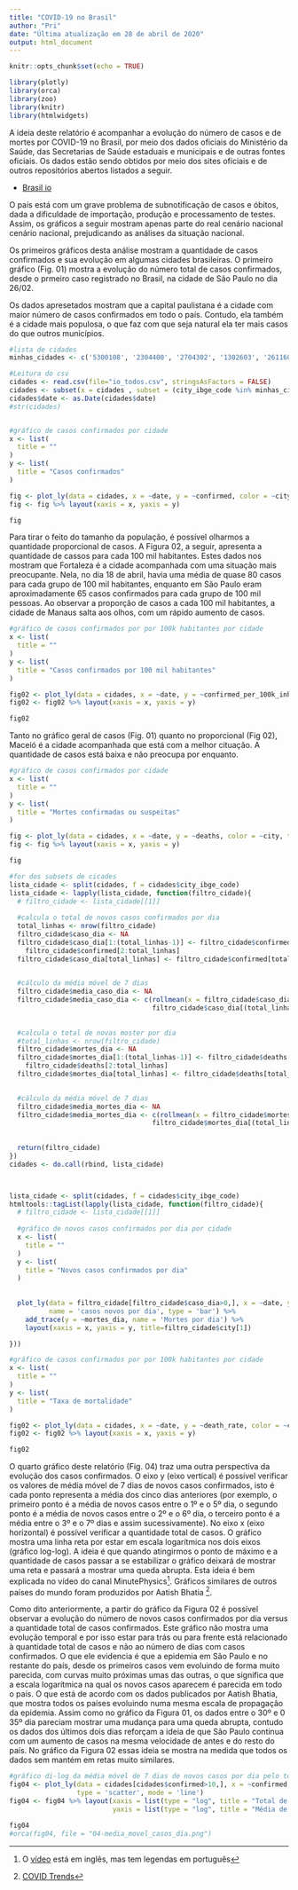 ```yaml
---
title: "COVID-19 no Brasil"
author: "Pri"
date: "Última atualização em 28 de abril de 2020"
output: html_document
---
```



```r
knitr::opts_chunk$set(echo = TRUE)
```

```r

library(plotly)
library(orca)
library(zoo)
library(knitr)
library(htmlwidgets)

```

A ideia deste relatório é acompanhar a evolução do número de casos e de mortes por COVID-19 no Brasil, por meio dos dados oficiais do Ministério da Saúde, das Secretarias de Saúde estaduais e municipais e de outras fontes oficiais. Os dados estão sendo obtidos por meio dos sites oficiais e de outros repositórios abertos listados a seguir.

* [Brasil io](https://brasil.io/covid19/)

O país está com um grave problema de subnotificação de casos e óbitos, dada a dificuldade de importação, produção e processamento de testes. Assim, os gráficos a seguir mostram apenas parte do real cenário nacional cenário nacional, prejudicando as análises da situação nacional.

Os primeiros gráficos desta análise mostram a quantidade de casos confirmados e sua evolução em algumas cidades brasileiras. O primeiro gráfico (Fig. 01) mostra a evolução do número total de casos confirmados, desde o prmeiro caso registrado no Brasil, na cidade de São Paulo no dia 26/02.

Os dados apresetados mostram que a capital paulistana é a cidade com maior número de casos confirmados em todo o país. Contudo, ela também é a cidade mais populosa, o que faz com que seja natural ela ter mais casos do que outros municípios.



```r

#lista de cidades
minhas_cidades <- c('5300108', '2304400', '2704302', '1302603', '2611606', '3304557', '3550308', '2111300')

#Leitura do csv
cidades <- read.csv(file="io_todos.csv", stringsAsFactors = FALSE)
cidades <- subset(x = cidades , subset = (city_ibge_code %in% minhas_cidades))
cidades$date <- as.Date(cidades$date)
#str(cidades)


#gráfico de casos confirmados por cidade
x <- list(
  title = ""
)
y <- list(
  title = "Casos confirmados"
)

fig <- plot_ly(data = cidades, x = ~date, y = ~confirmed, color = ~city, type = 'scatter', mode = 'markers')
fig <- fig %>% layout(xaxis = x, yaxis = y)
```



```r
fig
```



Para tirar o feito do tamanho da população, é possível olharmos a quantidade proporcional de casos. A Figura 02, a seguir, apresenta a quantidade de cassos para cada 100 mil habitantes. Estes dados nos mostram que Fortaleza é a cidade acompanhada com uma situação mais preocupante. Nela, no dia 18 de abril, havia uma média de quase 80 casos para cada grupo de 100 mil habitantes, enquanto em São Paulo eram aproximadamente 65 casos confirmados para cada grupo de 100 mil pessoas. Ao observar a proporção de casos a cada 100 mil habitantes, a cidade de Manaus salta aos olhos, com um rápido aumento de casos.

```r
#gráfico de casos confirmados por por 100k habitantes por cidade
x <- list(
  title = ""
)
y <- list(
  title = "Casos confirmados por 100 mil habitantes"
)

fig02 <- plot_ly(data = cidades, x = ~date, y = ~confirmed_per_100k_inhabitants, color = ~city, type = 'scatter', mode = 'markers')
fig02 <- fig02 %>% layout(xaxis = x, yaxis = y)
```

```r
fig02
```

Tanto no gráfico geral de casos (Fig. 01) quanto no proporcional (Fig 02), Maceió é a cidade acompanhada que está com a melhor cituação. A quantidade de casos está baixa e não preocupa por enquanto.




```r

#gráfico de casos confirmados por cidade
x <- list(
  title = ""
)
y <- list(
  title = "Mortes confirmadas ou suspeitas"
)

fig <- plot_ly(data = cidades, x = ~date, y = ~deaths, color = ~city, type = 'scatter', mode = 'markers')
fig <- fig %>% layout(xaxis = x, yaxis = y)
```



```r
fig
```


```r
#for dos subsets de cicades
lista_cidade <- split(cidades, f = cidades$city_ibge_code)
lista_cidade <- lapply(lista_cidade, function(filtro_cidade){
  # filtro_cidade <- lista_cidade[[1]]
  
  #calcula o total de novos casos confirmados por dia
  total_linhas <- nrow(filtro_cidade)
  filtro_cidade$caso_dia <- NA
  filtro_cidade$caso_dia[1:(total_linhas-1)] <- filtro_cidade$confirmed[1:(total_linhas-1)]-
    filtro_cidade$confirmed[2:total_linhas]
  filtro_cidade$caso_dia[total_linhas] <- filtro_cidade$confirmed[total_linhas]

  
  #cálculo da média móvel de 7 dias 
  filtro_cidade$media_caso_dia <- NA
  filtro_cidade$media_caso_dia <- c(rollmean(x = filtro_cidade$caso_dia, k = 7), 
                                    filtro_cidade$caso_dia[(total_linhas-5):total_linhas])
  
  
  #calcula o total de novas moster por dia
  #total_linhas <- nrow(filtro_cidade)
  filtro_cidade$mortes_dia <- NA
  filtro_cidade$mortes_dia[1:(total_linhas-1)] <- filtro_cidade$deaths[1:(total_linhas-1)]-
    filtro_cidade$deaths[2:total_linhas]
  filtro_cidade$mortes_dia[total_linhas] <- filtro_cidade$deaths[total_linhas]

  
  #cálculo da média móvel de 7 dias 
  filtro_cidade$media_mortes_dia <- NA
  filtro_cidade$media_mortes_dia <- c(rollmean(x = filtro_cidade$mortes_dia, k = 7), 
                                    filtro_cidade$mortes_dia[(total_linhas-5):total_linhas])
  
  
  return(filtro_cidade)
})
cidades <- do.call(rbind, lista_cidade)



lista_cidade <- split(cidades, f = cidades$city_ibge_code)
htmltools::tagList(lapply(lista_cidade, function(filtro_cidade){
  # filtro_cidade <- lista_cidade[[1]]
  
  #gráfico de novos casos confirmados por dia por cidade
  x <- list(
    title = ""
  )
  y <- list(
    title = "Novos casos confirmados por dia"
  )
  
  
  plot_ly(data = filtro_cidade[filtro_cidade$caso_dia>0,], x = ~date, y = ~caso_dia, 
          name = 'casos novos por dia', type = 'bar') %>% 
    add_trace(y = ~mortes_dia, name = 'Mortes por dia') %>% 
    layout(xaxis = x, yaxis = y, title=filtro_cidade$city[1])

}))


```


```r
#gráfico de casos confirmados por por 100k habitantes por cidade
x <- list(
  title = ""
)
y <- list(
  title = "Taxa de mortalidade"
)

fig02 <- plot_ly(data = cidades, x = ~date, y = ~death_rate, color = ~city, type = 'scatter', mode = 'line')
fig02 <- fig02 %>% layout(xaxis = x, yaxis = y)
```

```r
fig02
```


O quarto gráfico deste relatório (Fig. 04) traz uma outra perspectiva da evolução dos casos confirmados. O eixo y (eixo vertical) é possível verificar os valores de média móvel de 7 dias de novos casos confirmados, isto é cada ponto representa a média dos cinco dias anteriores (por exemplo, o primeiro ponto é a média de novos casos entre o 1º e o 5º dia, o segundo ponto é a média de novos casos entre o 2º e o 6º dia, o terceiro ponto é a média entre o 3º e o 7º dias e assim sucessivamente). No eixo x (eixo horizontal) é possível verificar a quantidade total de casos. O gráfico mostra uma linha reta por estar em escala logarítmica nos dois eixos (gráfico log-log). A ideia é que quando atingirmos o ponto de máximo e a quantidade de casos passar a se estabilizar o gráfico deixará de mostrar uma reta e passará a mostrar uma queda abrupta. Esta ideia é bem explicada no vídeo do canal MinutePhysics[^1]. Gráficos similares de outros países do mundo foram produzidos por Aatish Bhatia [^2]. 

[^1]: O [vídeo](https://www.youtube.com/watch?feature=youtu.be&v=54XLXg4fYsc&app=desktop) está em inglês, mas tem legendas em português 
[^2]: [COVID Trends](https://aatishb.com/covidtrends/)

Como dito anteriormente, a partir do gráfico da Figura 02 é possível observar a evolução do número de novos casos confirmados por dia versus a quantidade total de casos confirmados. Este gráfico não mostra uma evolução temporal e por isso estar para trás ou para frente está relacionado à quantidade total de casos e não ao número de dias com casos confirmados. O que ele evidencia é que a epidemia em São Paulo e no restante do país, desde os primeiros casos vem evoluindo de forma muito parecida, com curvas muito próximas umas das outras, o que significa que a escala logarítmica na qual os novos casos aparecem é parecida em todo o país. O que está de acordo com os dados publicados por Aatish Bhatia, que mostra todos os países evoluindo numa mesma escala de propagação da epidemia. Assim como no gráfico da Figura 01, os dados entre o 30º e 0 35º dia pareciam mostrar uma mudança para uma queda abrupta, contudo os dados dos últimos dois dias reforçam a ideia de que São Paulo continua com um aumento de casos na mesma velocidade de antes e do resto do país. No gráfico da Figura 02 essas ideia se mostra na medida que todos os dados sem mantém em retas muito similares. 



```r
#gráfico di-log da média móvel de 7 dias de novos casos por dia pelo total de casos
fig04 <- plot_ly(data = cidades[cidades$confirmed>10,], x = ~confirmed, y = ~media_caso_dia, color = ~city, 
                 type = 'scatter', mode = 'line')
fig04 <- fig04 %>% layout(xaxis = list(type = "log", title = "Total de casos confirmados"), 
                          yaxis = list(type = "log", title = "Média de novos casos confirmados por dia"))
```

```r
fig04
#orca(fig04, file = "04-media_movel_casos_dia.png")

```



